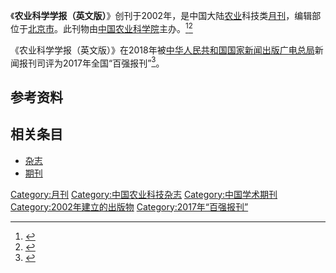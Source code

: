 {{Infobox journal
| title         = 农业科学学报（英文版）
| former_name   =Agricultural Sciences in China
| frequency     = 月刊
| country       = [[中国大陆|中国大陆]]
| publisher     = [[中国农业科学院|中国农业科学院]]
| language =英文
| native_title =Journal of Integrative Agriculture
| abbreviation =J. Integr. Agric.
| discipline    = 农业<!-- or |subject= -->
| impact        = 
| history =2002年起至今
| ISSN = 2095-3119
| CN            = 10-1039/S
| website       = https://www.chinaagrisci.com/Jwk_zgnykxen/EN/volumn/current.shtml
}}
《'''农业科学学报（英文版）'''》创刊于2002年，是中国大陆[[农业|农业]]科技类[[杂志#出版|月刊]]，编辑部位于[[北京市|北京市]]。此刊物由[[中国农业科学院|中国农业科学院]]主办。<ref name="知网1">{{Cite web|title=农业科学学报（英文版）|url=https://navi.cnki.net/knavi/JournalDetail?pcode=CJFD&pykm=ZGNX|accessdate=2021-02-02|work=navi.cnki.net|publisher=[[中国知网|中国知网]]}}</ref><ref name="维普1">{{Cite web|title=农业科学学报（英文版） - 维普中文期刊|url=http://www.cqvip.com/qikan/Detail.aspx?gch=86610A|accessdate=2021-02-02|author=|date=|format=|publisher=[[维普|维普]]|language=}}</ref>

《农业科学学报（英文版）》在2018年被[[中华人民共和国国家新闻出版广电总局|中华人民共和国国家新闻出版广电总局]]新闻报刊司评为2017年全国“百强报刊”<ref>{{Cite web|title=2017年全国“百强报刊”推荐名单开始公示|url=http://www.ce.cn/culture/gd/201801/16/t20180116_27756145.shtml|accessdate=2021-02-10|author=赵新乐（中国新闻出版广电报）|date=2018-01-16|format=|work=www.ce.cn|publisher=[[中国经济网|中国经济网]]|language=|archive-date=2020-11-05|archive-url=https://web.archive.org/web/20201105014543/http://www.ce.cn/culture/gd/201801/16/t20180116_27756145.shtml|dead-url=no}}</ref>。
== 参考资料 ==
{{reflist|2}}

== 相关条目 ==

* [[杂志|杂志]]
* [[期刊|期刊]]

{{pub-stub}}
{{全国百强报刊|2017}}

[[Category:月刊|Category:月刊]]
[[Category:中国农业科技杂志|Category:中国农业科技杂志]]
[[Category:中国学术期刊|Category:中国学术期刊]]
[[Category:2002年建立的出版物|Category:2002年建立的出版物]]
[[Category:2017年“百强报刊”|Category:2017年“百强报刊”]]